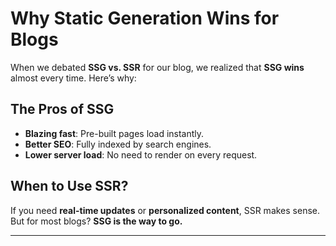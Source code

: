 
# Why Static Generation Wins for Blogs

When we debated **SSG vs. SSR** for our blog, we realized that **SSG wins** almost every time. Here’s why:

## The Pros of SSG

- **Blazing fast**: Pre-built pages load instantly.
- **Better SEO**: Fully indexed by search engines.
- **Lower server load**: No need to render on every request.

## When to Use SSR?

If you need **real-time updates** or **personalized content**, SSR makes sense. But for most blogs? **SSG is the way to go.**

---